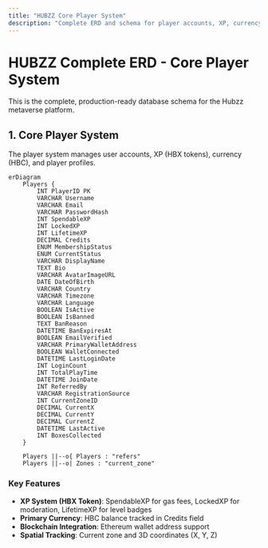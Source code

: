 ```yaml
---
title: "HUBZZ Core Player System"
description: "Complete ERD and schema for player accounts, XP, currency, and spatial tracking"
---
```


# HUBZZ Complete ERD - Core Player System

This is the complete, production-ready database schema for the Hubzz metaverse platform.

## 1. Core Player System

The player system manages user accounts, XP (HBX tokens), currency (HBC), and player profiles.

```mermaid
erDiagram
    Players {
        INT PlayerID PK
        VARCHAR Username
        VARCHAR Email
        VARCHAR PasswordHash
        INT SpendableXP
        INT LockedXP
        INT LifetimeXP
        DECIMAL Credits
        ENUM MembershipStatus
        ENUM CurrentStatus
        VARCHAR DisplayName
        TEXT Bio
        VARCHAR AvatarImageURL
        DATE DateOfBirth
        VARCHAR Country
        VARCHAR Timezone
        VARCHAR Language
        BOOLEAN IsActive
        BOOLEAN IsBanned
        TEXT BanReason
        DATETIME BanExpiresAt
        BOOLEAN EmailVerified
        VARCHAR PrimaryWalletAddress
        BOOLEAN WalletConnected
        DATETIME LastLoginDate
        INT LoginCount
        INT TotalPlayTime
        DATETIME JoinDate
        INT ReferredBy
        VARCHAR RegistrationSource
        INT CurrentZoneID
        DECIMAL CurrentX
        DECIMAL CurrentY
        DECIMAL CurrentZ
        DATETIME LastActive
        INT BoxesCollected
    }
    
    Players ||--o{ Players : "refers"
    Players ||--o| Zones : "current_zone"
```

### Key Features

- **XP System (HBX Token)**: SpendableXP for gas fees, LockedXP for moderation, LifetimeXP for level badges
- **Primary Currency**: HBC balance tracked in Credits field
- **Blockchain Integration**: Ethereum wallet address support
- **Spatial Tracking**: Current zone and 3D coordinates (X, Y, Z)
